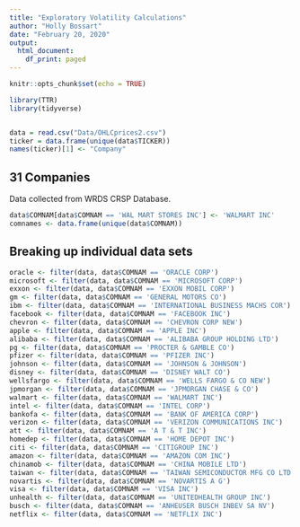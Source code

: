 ```yaml
---
title: "Exploratory Volatility Calculations"
author: "Holly Bossart"
date: "February 20, 2020"
output:
  html_document:
    df_print: paged
---
```


```r
knitr::opts_chunk$set(echo = TRUE)

library(TTR)
library(tidyverse)


data = read.csv("Data/OHLCprices2.csv")
ticker = data.frame(unique(data$TICKER))
names(ticker)[1] <- "Company"


```

## 31 Companies
Data collected from WRDS CRSP Database.

```r
data$COMNAM[data$COMNAM == 'WAL MART STORES INC'] <- 'WALMART INC'
comnames <- data.frame(unique(data$COMNAM))

```


## Breaking up individual data sets
```r
oracle <- filter(data, data$COMNAM == 'ORACLE CORP')
microsoft <- filter(data, data$COMNAM == 'MICROSOFT CORP')
exxon <- filter(data, data$COMNAM == 'EXXON MOBIL CORP')
gm <- filter(data, data$COMNAM == 'GENERAL MOTORS CO')
ibm <- filter(data, data$COMNAM == 'INTERNATIONAL BUSINESS MACHS COR')
facebook <- filter(data, data$COMNAM == 'FACEBOOK INC')
chevron <- filter(data, data$COMNAM == 'CHEVRON CORP NEW')
apple <- filter(data, data$COMNAM == 'APPLE INC')
alibaba <- filter(data, data$COMNAM == 'ALIBABA GROUP HOLDING LTD')
pg <- filter(data, data$COMNAM == 'PROCTER & GAMBLE CO')
pfizer <- filter(data, data$COMNAM == 'PFIZER INC')
johnson <- filter(data, data$COMNAM == 'JOHNSON & JOHNSON')
disney <- filter(data, data$COMNAM == 'DISNEY WALT CO')
wellsfargo <- filter(data, data$COMNAM == 'WELLS FARGO & CO NEW')
jpmorgan <- filter(data, data$COMNAM == 'JPMORGAN CHASE & CO')
walmart <- filter(data, data$COMNAM == 'WALMART INC')
intel <- filter(data, data$COMNAM == 'INTEL CORP')
bankofa <- filter(data, data$COMNAM == 'BANK OF AMERICA CORP')
verizon <- filter(data, data$COMNAM == 'VERIZON COMMUNICATIONS INC')
att <- filter(data, data$COMNAM == 'A T & T INC')
homedep <- filter(data, data$COMNAM == 'HOME DEPOT INC')
citi <- filter(data, data$COMNAM == 'CITIGROUP INC')
amazon <- filter(data, data$COMNAM == 'AMAZON COM INC')
chinamob <- filter(data, data$COMNAM == 'CHINA MOBILE LTD')
taiwan <- filter(data, data$COMNAM == 'TAIWAN SEMICONDUCTOR MFG CO LTD')
novartis <- filter(data, data$COMNAM == 'NOVARTIS A G')
visa <- filter(data, data$COMNAM == 'VISA INC')
unhealth <- filter(data, data$COMNAM == 'UNITEDHEALTH GROUP INC')
busch <- filter(data, data$COMNAM == 'ANHEUSER BUSCH INBEV SA NV')
netflix <- filter(data, data$COMNAM == 'NETFLIX INC')


```


